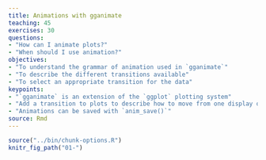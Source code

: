 ```yaml
---
title: Animations with gganimate
teaching: 45
exercises: 30
questions:
- "How can I animate plots?"
- "When should I use animation?"
objectives:
- "To understand the grammar of animation used in `gganimate`"
- "To describe the different transitions available"
- "To select an appropriate transition for the data"
keypoints:
- "`gganimate` is an extension of the `ggplot` plotting system"
- "Add a transition to plots to describe how to move from one display of the data to another"
- "Animations can be saved with `anim_save()`"
source: Rmd
---
```


```r
source("../bin/chunk-options.R")
knitr_fig_path("01-")
```

